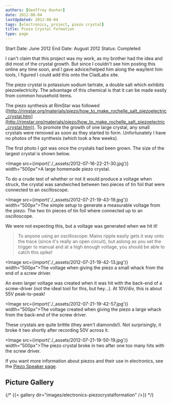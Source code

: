 ```yaml
---
authors: [Geoffrey Hunter]
date: 2012-08-04
lastUpdated: 2012-08-04
tags: [electronics, project, piezo crystal]
title: Piezo Crystal Formation
type: page
---
```


Start Date: June 2012
End Date: August 2012
Status: Completed

I can't claim that this project was my work, as my brother had the idea and did most of the crystal growth. But since I couldn't see him posting this online any time soon, and I gave advice/helped him along the way/lent him tools, I figured I could add this onto the CladLabs site.

The piezo crystal is potassium sodium tartrate, a double salt which exhibits piezoelectricity. The advantage of this chemical is that it can be made easily from common household items.

The piezo synthesis at RimStar was followed ([http://rimstar.org/materials/piezo/how_to_make_rochelle_salt_piezoelectric_crystal.htm](http://rimstar.org/materials/piezo/how_to_make_rochelle_salt_piezoelectric_crystal.htm)). To promote the growth of one large crystal, any small crystals were removed as soon as they started to form. Unfortunately I have no photos of the synthesis (which took a few weeks).

The first photo I got was once the crystals had been grown. The size of the largest crystal is shown below.

<Image src={import('./_assets/2012-07-16-22-21-30.jpg')} width="500px">A large homemade piezo crystal.</Image>

To do a crude test of whether or not it would produce a voltage when struck, the crystal was sandwiched between two pieces of tin foil that were connected to an oscilloscope.

<Image src={import('./_assets/2012-07-21-19-43-19.jpg')} width="500px">The simple setup to generate a measurable voltage from the piezo. The two tin pieces of tin foil where connected up to an oscilloscope.</Image>

We were not expecting this, but a voltage was generated when we hit it!

<blockquote>To anyone using an oscilloscope: Mains ripple easily gets it way onto the trace (since it's really an open circuit), but aslong as you set the trigger to manual and at a high enough voltage, you should be able to catch this spike!</blockquote>

<Image src={import('./_assets/2012-07-21-19-42-13.jpg')} width="500px">The voltage when giving the piezo a small whack from the end of a screw driver.</Image>

An even larger voltage was created when it was hit with the back-end of a screw-driver (not the ideal tool for this, but hey...). At 10V/div, this is about 55V peak-to-peak!

<Image src={import('./_assets/2012-07-21-19-42-57.jpg')} width="500px">The voltage created when giving the piezo a large whack from the back-end of the screw driver.</Image>

These crystals are quite brittle (they aren't diamonds!). Not surprisingly, it broke it two shortly after recording 50V across it.

<Image src={import('./_assets/2012-07-21-19-50-19.jpg')} width="500px">The piezo crystal broke in two after one too many hits with the screw driver.</Image>

If you want more information about piezos and their use in electronics, see the [Piezo Speaker page](/electronics/components/piezoelectric-speakers/).

## Picture Gallery

{/* {{< gallery dir="images/electronics-piezocrystalformation" />}} */}